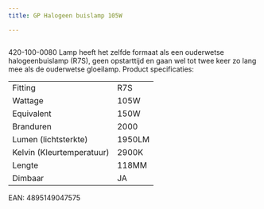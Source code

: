 ```yaml
---
title: GP Halogeen buislamp 105W

---
```



<Image src={imageProduct} width={imageProduct.width} alt="" />


420-100-0080
Lamp heeft het zelfde formaat als een ouderwetse halogeenbuislamp (R7S),
geen opstarttijd en gaan wel tot twee keer zo lang mee als de ouderwetse gloeilamp.
Product specificaties:
<table class="tabelproduct">
<tbody>
<tr>
<td>Fitting</td>
<td>R7S</td>
</tr>
<tr>
<td>Wattage</td>
<td>105W</td>
</tr>
<tr>
<td>Equivalent</td>
<td>150W</td>
</tr>
<tr>
<td>Branduren</td>
<td>2000</td>
</tr>
<tr>
<td>Lumen (lichtsterkte)</td>
<td>1950LM</td>
</tr>
<tr>
<td>Kelvin (Kleurtemperatuur)</td>
<td>2900K</td>
</tr>
<tr>
<td>Lengte</td>
<td>118MM</td>
</tr>
<tr>
<td>Dimbaar</td>
<td>JA</td>
</tr>
</tbody>
</table>
EAN: 4895149047575
